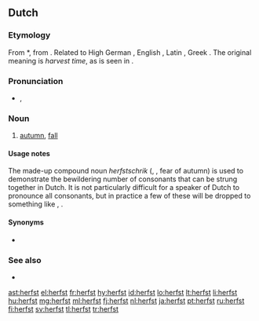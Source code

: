 ==Dutch==

===Etymology===
From {{etyl|odt|nl}} *{{term||hervist|lang=odt}}, from {{proto|Germanic|harbistaz|lang=nl}}. Related to High German {{term|Herbst|lang=de}}, English {{term|harvest|lang=en}}, Latin {{term|carpere||to [[pick]], to [[pluck]]|lang=la}}, Greek {{term|καρπός|tr=karpos||fruit, harvest|lang=grc}}. The original meaning is ''harvest time'', as is seen in {{term|herfstmaand|lang=nl}}.

===Pronunciation===
* {{IPA|/hɛrfst/|lang=nl}}, {{SAMPA|/hErfst/|lang=nl}}
*: {{audio|nl-herfst.ogg|Audio (Netherlands)}}

===Noun===
{{nl-noun|m|-|-}}

# [[autumn]], [[fall]]

====Usage notes====
The made-up compound noun ''herfstschrik'' ({{IPA|/hɛrfstsxrɪk/|lang=nl}}, {{SAMPA|/hErfstsxrIk/}}, fear of autumn) is used to demonstrate the bewildering number of consonants that can be strung together in Dutch. It is not particularly difficult for a speaker of Dutch to pronounce all consonants, but in practice a few of these will be dropped to something like {{IPA|/hɛrfsxrɪk/|lang=nl}}, {{SAMPA|/hErfsxrIk/}}.

====Synonyms====
* {{l|nl|najaar}}

===See also===
* {{list|nl|seasons}}

[[ast:herfst]]
[[el:herfst]]
[[fr:herfst]]
[[hy:herfst]]
[[id:herfst]]
[[lo:herfst]]
[[lt:herfst]]
[[li:herfst]]
[[hu:herfst]]
[[mg:herfst]]
[[ml:herfst]]
[[fj:herfst]]
[[nl:herfst]]
[[ja:herfst]]
[[pt:herfst]]
[[ru:herfst]]
[[fi:herfst]]
[[sv:herfst]]
[[tl:herfst]]
[[tr:herfst]]